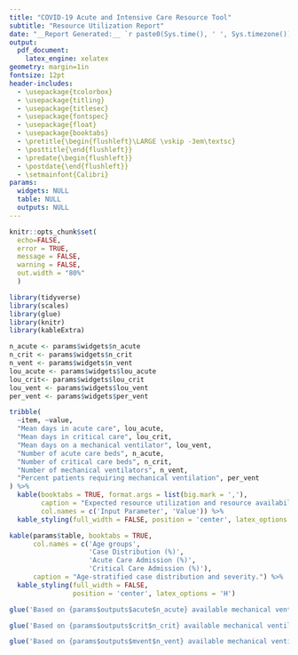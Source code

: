 ```yaml
---
title: "COVID-19 Acute and Intensive Care Resource Tool"
subtitle: "Resource Utilization Report"
date: "__Report Generated:__ `r paste0(Sys.time(), ' ', Sys.timezone())`"
output: 
  pdf_document:
    latex_engine: xelatex
geometry: margin=1in
fontsize: 12pt
header-includes:
  - \usepackage{tcolorbox}
  - \usepackage{titling}
  - \usepackage{titlesec}
  - \usepackage{fontspec}
  - \usepackage{float}
  - \usepackage{booktabs}
  - \pretitle{\begin{flushleft}\LARGE \vskip -3em\textsc}
  - \posttitle{\end{flushleft}}
  - \predate{\begin{flushleft}}
  - \postdate{\end{flushleft}}
  - \setmainfont{Calibri}
params:
  widgets: NULL
  table: NULL
  outputs: NULL
---
```


\pagenumbering{gobble}

```r
knitr::opts_chunk$set(
  echo=FALSE, 
  error = TRUE, 
  message = FALSE, 
  warning = FALSE,
  out.width = "80%"
  )

library(tidyverse)
library(scales)
library(glue)
library(knitr)
library(kableExtra)
```

\begin{tcolorbox}
\textbf{Authors:}
\begin{itemize}
  \item{Vasily Giannakeas, MPH \textsuperscript{1,2}}
  \item{Deepit Bhatia, MPH}
  \item{Matthew T. Warkentin, MSc \textsuperscript{2,3}}
  \item{Isaac I. Bogoch, MD \textsuperscript{4,5}}
  \item{Nathan M. Stall, MD \textsuperscript{1,4,6,7}}
\end{itemize}
\medskip

\textbf{Description:} CAIC-RT is an online tool capable of estimating the maximum daily number of incident COVID-19 cases that a healthcare system could manage based on age-based case distribution and severity, and the number of available acute and critical care resources.

\medskip
{\tiny
\begin{enumerate}
  \item{Women's College Research Institute, Women's College Hospital, Toronto, Ontario, Canada}
  \item{Dalla Lana School of Public Health, University of Toronto, Toronto, Ontario, Canada}
  \item{Lunenfeld-Tanenbaum Research Institute, Sinai Health System, Toronto, Ontario, Canada}
  \item{Department of Medicine, University of Toronto, Toronto, Ontario, Canada}
  \item{Divisions of General Internal Medicine and Infectious Diseases, University Health Network, Toronto, Canada}
  \item{Institute of Health Policy, Management and Evaluation, University of Toronto, Toronto, Ontario, Canada}
  \item{Divisions of General Internal Medicine and Geriatrics, Sinai Health System, Toronto, Ontario, Canada}
\end{enumerate}
}
\end{tcolorbox}

```r
n_acute <- params$widgets$n_acute
n_crit <- params$widgets$n_crit
n_vent <- params$widgets$n_vent
lou_acute <- params$widgets$lou_acute
lou_crit<- params$widgets$lou_crit
lou_vent <- params$widgets$lou_vent
per_vent <- params$widgets$per_vent
```

```r
tribble(
  ~item, ~value,
  "Mean days in acute care", lou_acute,
  "Mean days in critical care", lou_crit,
  "Mean days on a mechanical ventilator", lou_vent,
  "Number of acute care beds", n_acute,
  "Number of critical care beds", n_crit,
  "Number of mechanical ventilators", n_vent,
  "Percent patients requiring mechanical ventilation", per_vent
) %>% 
  kable(booktabs = TRUE, format.args = list(big.mark = ','),
        caption = "Expected resource utilization and resource availability for COVID-19 patients.",
        col.names = c('Input Parameter', 'Value')) %>% 
  kable_styling(full_width = FALSE, position = 'center', latex_options = 'H')
```


```r
kable(params$table, booktabs = TRUE, 
      col.names = c('Age groups',
                    'Case Distribution (%)',
                    'Acute Care Admission (%)',
                    'Critical Care Admission (%)'), 
      caption = "Age-stratified case distribution and severity.") %>% 
  kable_styling(full_width = FALSE, 
                position = 'center', latex_options = 'H')
```

```r
glue('Based on {params$outputs$acute$n_acute} available mechanical ventilators with an average duration of use of {params$outputs$acute$lou_acute} days, at maximum capacity the expected turnover rate is {params$outputs$acute$acuteBedRate} ventilators per day. Based on the age-stratified case distribution, the proportion of COVID-19 cases requiring mechanical ventilation is {params$outputs$acute$rateAcute} percent. Given this, your healthcare environment has the capacity to manage a maximum of {params$outputs$acute$maxAcute} incident cases of COVID-19 per day.')
```

```r
glue('Based on {params$outputs$crit$n_crit} available mechanical ventilators with an average duration of use of {params$outputs$crit$lou_crit} days, at maximum capacity the expected turnover rate is {params$outputs$crit$critBedRate} ventilators per day. Based on the age-stratified case distribution, the proportion of COVID-19 cases requiring mechanical ventilation is {params$outputs$crit$rateCrit} percent. Given this, your healthcare environment has the capacity to manage a maximum of {params$outputs$crit$maxCrit} incident cases of COVID-19 per day.')
```

```r
glue('Based on {params$outputs$mvent$n_vent} available mechanical ventilators with an average duration of use of {params$outputs$mvent$lou_vent} days, at maximum capacity the expected turnover rate is {params$outputs$mvent$ventBedRate} ventilators per day. Based on the age-stratified case distribution, the proportion of COVID-19 cases requiring mechanical ventilation is {params$outputs$mvent$rateVent} percent. Given this, your healthcare environment has the capacity to manage a maximum of {params$outputs$mvent$maxVent} incident cases of COVID-19 per day.')
```

